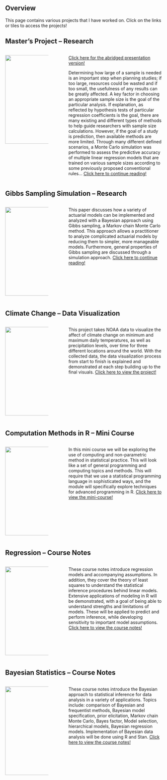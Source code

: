 ## Overview

This page contains various projects that I have worked on. Click on the links or tiles to access the projects!

## Master's Project -- Research

::: columns

::: {.column width="30%"}
[![](files/images/masters-project.png){width="284"}](https://coltongearhart.github.io/masters-project/)
:::

::: {.column width="5%"}
:::

::: {.column width="65%"}
[Click here for the abridged presentation version!](https://coltongearhart.quarto.pub/masters-project/)

Determining how large of a sample is needed is an important step when planning studies; if too large, resources could be wasted and if too small, the usefulness of any results can be greatly affected. A key factor in choosing an appropriate sample size is the goal of the particular analysis. If explanation, as reflected by hypothesis tests of particular regression coefficients is the goal, there are many existing and different types of methods to help guide researchers with sample size calculations. However, if the goal of a study is prediction, then available methods are more limited. Through many different defined scenarios, a Monte Carlo simulation was performed to assess the predictive accuracy of multiple linear regression models that are trained on various sample sizes according to some previously proposed conventional rules... [Click here to continue reading!](https://coltongearhart.github.io/masters-project/)


:::
:::

## Gibbs Sampling Simulation -- Research

::: columns

::: {.column width="30%"}
[![](files/images/gibbs-sampling.png){width="284"}](https://coltongearhart.github.io/greaves/)
:::

::: {.column width="5%"}
:::

::: {.column width="65%"}
This paper discusses how a variety of actuarial models can be implemented and analyzed with a Bayesian approach using Gibbs sampling, a Markov chain Monte Carlo method. This approach allows a practitioner to analyze complicated actuarial models by reducing them to simpler, more manageable models. Furthermore, general properties of Gibbs sampling are discussed through a simulation approach. [Click here to continue reading!](https://coltongearhart.github.io/greaves/)
:::
:::

## Climate Change -- Data Visualization

::: columns
::: {.column width="30%"}
[![](files/images/climate-dataviz.png){width="284"}](https://coltongearhart.github.io/climate-dataviz/)
:::

::: {.column width="5%"}
:::

::: {.column width="65%"}
This project takes NOAA data to visualize the affect of climate change on minimum and maximum daily temperatures, as well as precipitation levels, over time for three different locations around the world. With the collected data, the data visualization process from start to finish is explained and demonstrated at each step building up to the final visuals. [Click here to view the project!](https://coltongearhart.github.io/climate-dataviz/)
:::
:::

## Computation Methods in R -- Mini Course

::: columns
::: {.column width="30%"}
[![](files/images/computational-methods.png){width="284"}](https://coltongearhart.github.io/computational-methods/)
:::

::: {.column width="5%"}
:::

::: {.column width="65%"}
In this mini course we will be exploring the use of computing and non-parametric method in statistical practice. This will look like a set of general programming and computing topics and methods. This will require that we use a statistical programming language in sophisticated ways, and the module will specifically explore techniques for advanced programming in R. [Click here to view the mini-course!](https://coltongearhart.github.io/computational-methods/)
:::
:::

## Regression -- Course Notes

::: columns
::: {.column width="30%"}
[![](files/images/regression.png){width="284"}](https://coltongearhart.github.io/regression/)
:::

::: {.column width="5%"}
:::

::: {.column width="65%"}
These course notes introduce regression models and accompanying assumptions. In addition, they cover the theory of least squares to understand the statistical inference procedures behind linear models. Extensive applications of modeling in R will be demonstrated, with a goal of being able to understand strengths and limitations of models. These will be applied to predict and perform inference, while developing sensitivity to important model assumptions. [Click here to view the course notes!](https://coltongearhart.github.io/regression/)
:::
:::

## Bayesian Statistics -- Course Notes

::: columns
::: {.column width="30%"}
[![](files/images/bayes.png){width="284"}](https://coltongearhart.github.io/bayes/)
:::

::: {.column width="5%"}
:::

::: {.column width="65%"}
These course notes introduce the Bayesian approach to statistical inference for data analysis in a variety of applications. Topics include: comparison of Bayesian and frequentist methods, Bayesian model specification, prior elicitation, Markov chain Monte Carlo, Bayes factor, Model selection, hierarchical models, Bayesian regression models. Implementation of Bayesian data analysis will be done using R and Stan. [Click here to view the course notes!](https://coltongearhart.github.io/bayes/)
:::
:::